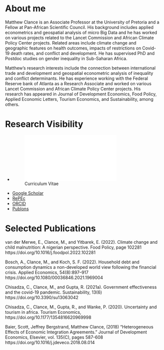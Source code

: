 # About me

Matthew Clance is an Associate Professor at the University of Pretoria and a Fellow at Pan-African Scientific Council. His background includes applied econometrics and geospatial analysis of micro Big Data and he has worked on various projects related to the Lancet Commission and African Climate Policy Center projects. Related areas include climate change and geographic features on health outcomes, impacts of restrictions on Covid-19 death rates, and conflict and development. He has supervised PhD and Postdoc studies on gender inequality in Sub-Saharan Africa.

Matthew’s research interests include the connection between international trade and development and geospatial econometric analysis of inequality and conflict determinants. He has experience working with the Federal Reserve bank of Atlanta as a Research Associate and worked on various Lancet Commission and African Climate Policy Center projects. His research has appeared in Journal of Development Economics, Food Policy, Applied Economic Letters, Tourism Economics, and Sustainability, among others.

# Research Visibility

- ![Curriculum Vitae](Clance.CV.pdf)
- [Google Scholar](https://bit.ly/3hm23Oq)
- [RePEc](https://ideas.repec.org/e/pcl147.html)
- [ORCID](https://orcid.org/0000-0002-9280-7324)
- [Publons](https://publons.com/researcher/R-1518-2018/)

# Selected Publications

van der Merwe, E., Clance, M., and Yitbarek, E. (2022). Climate change and child malnutrition: A nigerian perspective. Food Policy, page 102281 https://doi.org/10.1016/j.foodpol.2022.102281

Bosch, A., Clance, M., and Koch, S. F. (2022). Household debt and consumption dynamics a non-developed world view following the financial crisis. Applied Economics, 54(8):897–917 https://doi.org/10.1080/00036846.2021.1969004

Chisadza, C., Clance, M., and Gupta, R. (2021a). Government effectiveness and the covid-19 pandemic. Sustainability, 13(6) https://doi.org/10.3390/su13063042

Chisadza, C., Clance, M., Gupta, R., and Wanke, P. (2020). Uncertainty and tourism in africa. Tourism Economics, https://doi.org/10.1177/1354816620969998

Baier, Scott, Jeffrey Bergstrand, Matthew Clance, (2018) “Heterogeneous Effects of Economic Integration Agreements.” Journal of Development Economics, Elsevier, vol. 135(C), pages 587-608 https://doi.org/10.1016/j.jdeveco.2018.08.014